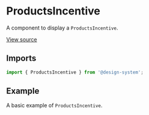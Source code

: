 
<Meta
  title="Sections / ProductsIncentive"
  component={ProductsIncentive}
/>

# ProductsIncentive

A component to display a `ProductsIncentive`.

[View source](https://github.com/actarian/design-system/tree/main/src/@sections/products-incentive)

## Imports

```js
import { ProductsIncentive } from '@design-system';
```

## Example

A basic example of `ProductsIncentive`.

<Canvas>
  <Story name="ProductsIncentive">
    <ProductsIncentive />
  </Story>
</Canvas>
